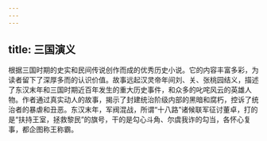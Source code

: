 ```yaml
---
---
---
```

title: 三国演义
---

根据三国时期的史实和民间传说创作而成的优秀历史小说。它的内容丰富多彩，为读者留下了深厚多而的认识价值。故事远起汉灵帝年间刘、关、张桃园结义，描述了东汉末年和三国时期近百年发生的重大历史事件，和众多的叱咤风云的英雄人物。作者通过真实动人的故事，揭示了封建统治阶级内部的黑暗和腐朽，控诉了统治者的暴虐和丑恶。东汉末年，军阀混战，所谓“十八路”诸候联军征讨董卓，打的是“扶持王室，拯救黎民”的旗号，干的是勾心斗角、尔虞我诈的勾当，各怀心复事，都企图称王称霸。